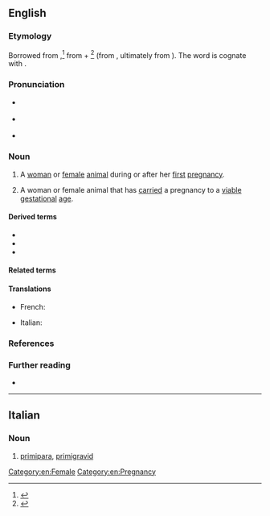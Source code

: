 ==English==

===Etymology===
Borrowed from {{bor|en|la|prīmipara||pregnant for the first time; having given birth to only one offspring; primiparous}},<ref>{{R:OED Online|part of speech=n|id=151343|date=June 2007}}</ref> from {{m|la|prīmus||first}} + {{m|la|parere}}<ref>{{R:Oxford Dictionaries Online}}</ref> (from {{m|la|pariō||to bear, give birth to; to beget, produce}}, ultimately from {{der|en|ine-pro|*per-||to carry forth}}). The word is cognate with {{cog|fr|primipare}}.

===Pronunciation===
* {{a|RP}} {{IPA|/ˌpɹaɪˈmɪpəɹə/|/ˌpɹaɪˈmɪpɹə/|lang=en}}
* {{a|GA}} {{IPA|/pɹaɪˈmɪpəɹə/|lang=en}}
* {{hyphenation|pri|mi|pa|ra|lang=en}}
{{rfap|RP|RP|lang=en}}
{{rfap|GA|GA|lang=en}}

===Noun===
{{en-noun|s|primiparae}}

# {{lb|en|obstetrics|veterinary medicine}} A [[woman]] or [[female#Adjective|female]] [[animal]] during or after her [[first#Adjective|first]] [[pregnancy]]. {{defdate|from mid 19th c.}}
#: {{synonyms|en|primigravid|primigravida|primip}}
#: {{antonyms|en|multigravid|multigravida|multip|multipara}}
# {{lb|en|obstetrics|veterinary medicine|specifically}} A woman or female animal that has [[carry|carried]] a pregnancy to a [[viable]] [[gestational]] [[age#Noun|age]].
#: {{synonyms|en|primip}}
#: {{antonyms|en|multip|multipara}}

====Derived terms====
* {{l|en|primip}}
* {{l|en|primiparity}}
* {{l|en|primiparous}}

====Related terms====
{{der3|lang=en|title=Terms related to ''primipara''|multip|multipara|multiparity|nullipara|nulliparity|primigravid|primigravida|primigravidity|primigravity|quadripara|quadriparous|secundipara}}

====Translations====
{{trans-top-also|woman or female animal during or after her first pregnancy|primigravida}}
* French: {{t+|fr|primipare|f}}
{{trans-mid}}
* Italian: {{t+|it|primipara|f}}
{{trans-bottom}}

{{trans-top|woman or female animal that has carried a pregnancy to a viable gestational age}}
{{trans-mid}}
{{trans-bottom}}

===References===
<references />

===Further reading===
* {{pedia|gravidity and parity}}

[[Category:en:Female]]
[[Category:en:Pregnancy]]

----

==Italian==

===Noun===
{{it-noun|f}}

# [[#English|primipara]], [[primigravid]]